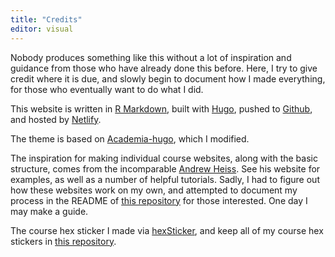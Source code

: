 ```yaml
---
title: "Credits"
editor: visual
---
```


Nobody produces something like this without a lot of inspiration and guidance from those who have already done this before. Here, I try to give credit where it is due, and slowly begin to document how I made everything, for those who eventually want to do what I did.

This website is written in [R Markdown](https://rmarkdown.rstudio.com/), built with [Hugo](https://gohugo.io), pushed to [Github](https://github.com/ryansafner/lawS21), and hosted by [Netlify](https://netlify.com).

The theme is based on [Academia-hugo](https://github.com/themefisher/academia-hugo), which I modified.

The inspiration for making individual course websites, along with the basic structure, comes from the incomparable [Andrew Heiss](https://andrewheiss.com). See his website for examples, as well as a number of helpful tutorials. Sadly, I had to figure out how these websites work on my own, and attempted to document my process in the README of [this repository](https://github.com/ryansafner/classwebtest) for those interested. One day I may make a guide.

The course hex sticker I made via [hexSticker](https://github.com/GuangchuangYu/hexSticker), and keep all of my course hex stickers in [this repository](https://github.com/ryansafner/hexstickers).
